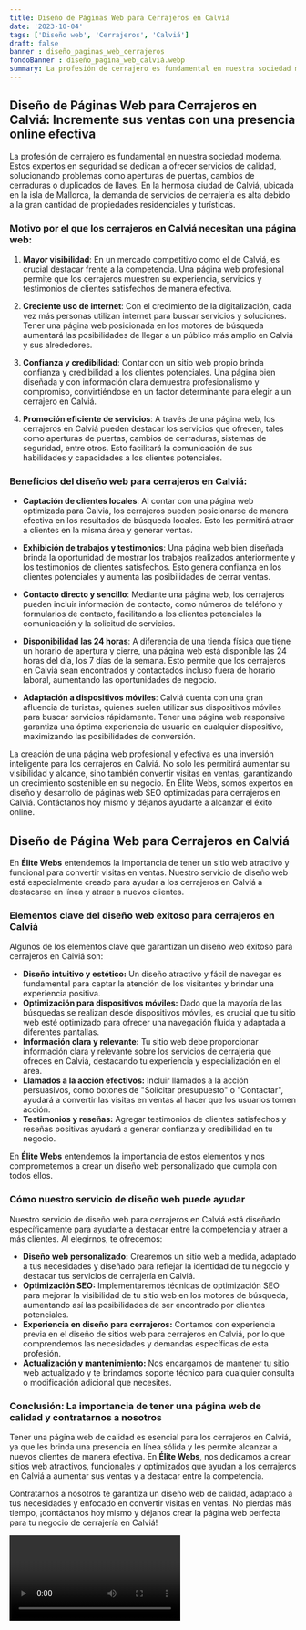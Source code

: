 ```yaml
---
title: Diseño de Páginas Web para Cerrajeros en Calviá
date: '2023-10-04'
tags: ['Diseño web', 'Cerrajeros', 'Calviá']
draft: false
banner : diseño_paginas_web_cerrajeros
fondoBanner : diseño_pagina_web_calviá.webp
summary: La profesión de cerrajero es fundamental en nuestra sociedad moderna. Estos expertos en seguridad se dedican a ofrecer servicios de calidad, solucionando problemas como aperturas de puertas, cambios de cerraduras o duplicados de llaves. En la hermosa ciudad de Calviá, ubicada en la isla de Mallorca, la demanda de servicios de cerrajería es alta debido a la gran cantidad de propiedades residenciales y turísticas. 
---
```


## Diseño de Páginas Web para Cerrajeros en Calviá: Incremente sus ventas con una presencia online efectiva

La profesión de cerrajero es fundamental en nuestra sociedad moderna. Estos expertos en seguridad se dedican a ofrecer servicios de calidad, solucionando problemas como aperturas de puertas, cambios de cerraduras o duplicados de llaves. En la hermosa ciudad de Calviá, ubicada en la isla de Mallorca, la demanda de servicios de cerrajería es alta debido a la gran cantidad de propiedades residenciales y turísticas. 

### Motivo por el que los cerrajeros en Calviá necesitan una página web:

1. **Mayor visibilidad**: En un mercado competitivo como el de Calviá, es crucial destacar frente a la competencia. Una página web profesional permite que los cerrajeros muestren su experiencia, servicios y testimonios de clientes satisfechos de manera efectiva.

2. **Creciente uso de internet**: Con el crecimiento de la digitalización, cada vez más personas utilizan internet para buscar servicios y soluciones. Tener una página web posicionada en los motores de búsqueda aumentará las posibilidades de llegar a un público más amplio en Calviá y sus alrededores.

3. **Confianza y credibilidad**: Contar con un sitio web propio brinda confianza y credibilidad a los clientes potenciales. Una página bien diseñada y con información clara demuestra profesionalismo y compromiso, convirtiéndose en un factor determinante para elegir a un cerrajero en Calviá.

4. **Promoción eficiente de servicios**: A través de una página web, los cerrajeros en Calviá pueden destacar los servicios que ofrecen, tales como aperturas de puertas, cambios de cerraduras, sistemas de seguridad, entre otros. Esto facilitará la comunicación de sus habilidades y capacidades a los clientes potenciales.

### Beneficios del diseño web para cerrajeros en Calviá:

- **Captación de clientes locales**: Al contar con una página web optimizada para Calviá, los cerrajeros pueden posicionarse de manera efectiva en los resultados de búsqueda locales. Esto les permitirá atraer a clientes en la misma área y generar ventas.

- **Exhibición de trabajos y testimonios**: Una página web bien diseñada brinda la oportunidad de mostrar los trabajos realizados anteriormente y los testimonios de clientes satisfechos. Esto genera confianza en los clientes potenciales y aumenta las posibilidades de cerrar ventas.

- **Contacto directo y sencillo**: Mediante una página web, los cerrajeros pueden incluir información de contacto, como números de teléfono y formularios de contacto, facilitando a los clientes potenciales la comunicación y la solicitud de servicios.

- **Disponibilidad las 24 horas**: A diferencia de una tienda física que tiene un horario de apertura y cierre, una página web está disponible las 24 horas del día, los 7 días de la semana. Esto permite que los cerrajeros en Calviá sean encontrados y contactados incluso fuera de horario laboral, aumentando las oportunidades de negocio.

- **Adaptación a dispositivos móviles**: Calviá cuenta con una gran afluencia de turistas, quienes suelen utilizar sus dispositivos móviles para buscar servicios rápidamente. Tener una página web responsive garantiza una óptima experiencia de usuario en cualquier dispositivo, maximizando las posibilidades de conversión.

La creación de una página web profesional y efectiva es una inversión inteligente para los cerrajeros en Calviá. No solo les permitirá aumentar su visibilidad y alcance, sino también convertir visitas en ventas, garantizando un crecimiento sostenible en su negocio. En Élite Webs, somos expertos en diseño y desarrollo de páginas web SEO optimizadas para cerrajeros en Calviá. Contáctanos hoy mismo y déjanos ayudarte a alcanzar el éxito online.

<GifSeo />

<Cta />

## Diseño de Página Web para Cerrajeros en Calviá

En **Élite Webs** entendemos la importancia de tener un sitio web atractivo y funcional para convertir visitas en ventas. Nuestro servicio de diseño web está especialmente creado para ayudar a los cerrajeros en Calviá a destacarse en línea y atraer a nuevos clientes. 

### Elementos clave del diseño web exitoso para cerrajeros en Calviá

Algunos de los elementos clave que garantizan un diseño web exitoso para cerrajeros en Calviá son:

- **Diseño intuitivo y estético:** Un diseño atractivo y fácil de navegar es fundamental para captar la atención de los visitantes y brindar una experiencia positiva.
- **Optimización para dispositivos móviles:** Dado que la mayoría de las búsquedas se realizan desde dispositivos móviles, es crucial que tu sitio web esté optimizado para ofrecer una navegación fluida y adaptada a diferentes pantallas.
- **Información clara y relevante:** Tu sitio web debe proporcionar información clara y relevante sobre los servicios de cerrajería que ofreces en Calviá, destacando tu experiencia y especialización en el área.
- **Llamados a la acción efectivos:** Incluir llamados a la acción persuasivos, como botones de "Solicitar presupuesto" o "Contactar", ayudará a convertir las visitas en ventas al hacer que los usuarios tomen acción.
- **Testimonios y reseñas:** Agregar testimonios de clientes satisfechos y reseñas positivas ayudará a generar confianza y credibilidad en tu negocio.

En **Élite Webs** entendemos la importancia de estos elementos y nos comprometemos a crear un diseño web personalizado que cumpla con todos ellos.

### Cómo nuestro servicio de diseño web puede ayudar

Nuestro servicio de diseño web para cerrajeros en Calviá está diseñado específicamente para ayudarte a destacar entre la competencia y atraer a más clientes. Al elegirnos, te ofrecemos:

- **Diseño web personalizado:** Crearemos un sitio web a medida, adaptado a tus necesidades y diseñado para reflejar la identidad de tu negocio y destacar tus servicios de cerrajería en Calviá.
- **Optimización SEO:** Implementaremos técnicas de optimización SEO para mejorar la visibilidad de tu sitio web en los motores de búsqueda, aumentando así las posibilidades de ser encontrado por clientes potenciales.
- **Experiencia en diseño para cerrajeros:** Contamos con experiencia previa en el diseño de sitios web para cerrajeros en Calviá, por lo que comprendemos las necesidades y demandas específicas de esta profesión.
- **Actualización y mantenimiento:** Nos encargamos de mantener tu sitio web actualizado y te brindamos soporte técnico para cualquier consulta o modificación adicional que necesites.

### Conclusión: La importancia de tener una página web de calidad y contratarnos a nosotros

Tener una página web de calidad es esencial para los cerrajeros en Calviá, ya que les brinda una presencia en línea sólida y les permite alcanzar a nuevos clientes de manera efectiva. En **Élite Webs**, nos dedicamos a crear sitios web atractivos, funcionales y optimizados que ayudan a los cerrajeros en Calviá a aumentar sus ventas y a destacar entre la competencia.

Contratarnos a nosotros te garantiza un diseño web de calidad, adaptado a tus necesidades y enfocado en convertir visitas en ventas. No pierdas más tiempo, ¡contáctanos hoy mismo y déjanos crear la página web perfecta para tu negocio de cerrajería en Calviá!

<Video />

<CtaBot job='Cerrajeros' city='Calviá'/>

<Gmaps query='Calviá+españa+maps' />